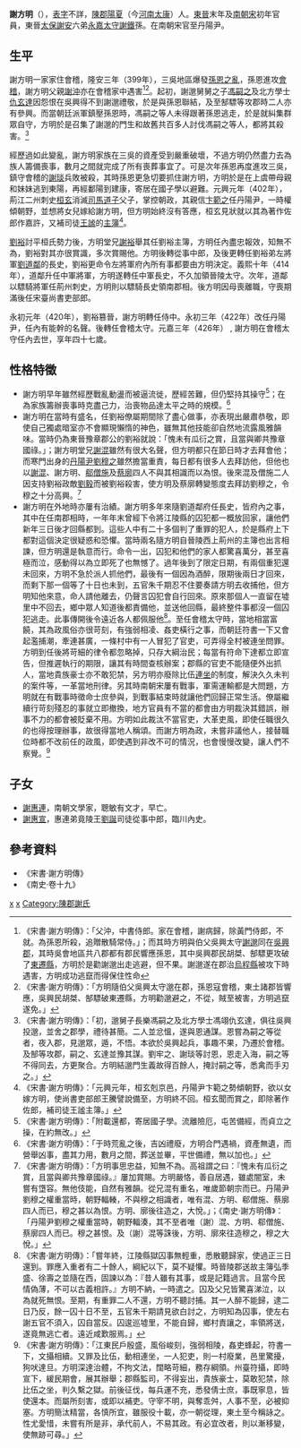 {{Infobox Biography
| subject_name   = 謝方明
| image_name     = 
| image_size     = 
| image_caption  = 
| date_of_birth  = 380年
| place_of_birth = [[東晉|東晉]][[揚州|揚州]][[會稽郡|會稽郡]][[山陰縣|山陰縣]]
| date_of_death  = 426年
| place_of_death = [[南朝宋|南朝宋]]揚州會稽郡山陰縣
| occupation = 南朝宋官員
}}

'''謝方明'''（{{bd|380年||426年|catIdx=X}}），[[表字|表字]]不詳，[[陳郡|陳郡]][[陽夏|陽夏]]（今[[河南|河南]][[太康|太康]]）人。[[東晉|東晉]]末年及[[南朝宋|南朝宋]]初年官員，東晉[[太保|太保]][[謝安|謝安]]六弟[[永嘉郡|永嘉]][[太守|太守]][[謝鐵|謝鐵]]孫。在南朝宋官至丹陽尹。

== 生平 ==
謝方明一家家住會稽，隆安三年（399年），三吳地區爆發[[孫恩之亂|孫恩之亂]]，孫恩進攻[[會稽|會稽]]，謝方明父親[[謝沖|謝沖]]亦在會稽家中遇害<ref>《宋書·謝方明傳》：「父沖，中書侍郎。家在會稽，謝病歸，除黃門侍郎，不就。為孫恩所殺，追贈散騎常侍。」；而其時方明與伯父吳興太守[[謝邈|謝邈]]同在[[吳興郡|吳興郡]]，其時吳會地區共八郡都有郡民響應孫恩，其中吳興郡民胡桀、郜驃更攻破了[[東遷縣|東遷縣]]，方明於是勸謝邈出走逃避，但不果。謝邈遂在郡治[[烏程縣|烏程縣]]被攻下時遇害，方明成功逃竄而得保住性命</ref><ref>《宋書·謝方明傳》：「方明隨伯父吳興太守邈在郡，孫恩寇會稽，東土諸郡皆響應，吳興民胡桀、郜驃破東遷縣，方明勸邈避之，不從，賊至被害，方明逃竄遂免。」</ref>。起初，謝邈舅舅之子[[馮嗣之|馮嗣之]]及北方學士[[仇玄達|仇玄達]]因怨恨在吳興得不到謝邈禮敬，於是與孫恩聯結，及至郜驃等攻郡時二人亦有參興。而當朝廷派軍鎮壓孫恩時，馮嗣之等人未得跟著孫恩逃走，於是就糾集群眾自守，方明於是召集了謝邈的門生和故舊共百多人討伐馮嗣之等人，都將其殺害。<ref>《宋書·謝方明傳》：「初，邈舅子長樂馮嗣之及北方學士馮翊仇玄達，俱往吳興投邈，並舍之郡學，禮待甚簡。二人並忿慍，遂與恩通謀。恩嘗為嗣之等從者，夜入郡，見邈眾，遁，不悟。本欲於吳興起兵，事趣不果，乃遷於會稽。及郜等攻郡，嗣之、玄達並豫其謀。劉牢之、謝琰等討恩，恩走入海，嗣之等不得同去，方更聚合。方明結邈門生義故得百餘人，掩討嗣之等，悉禽而手刃之。」</REF>

經歷過如此變亂，謝方明家族在三吳的資產受到嚴重破壞，不過方明仍然盡力去為族人籌備喪事，數月之間就完成了所有喪葬事宜了。可是次年孫恩再度進攻三吳，鎮守會稽的[[謝琰|謝琰]]兵敗被殺，其時孫恩更急切要抓住謝方明，方明於是在上虞帶母親和妹妹逃到東陽，再經鄱陽到建康，寄居在國子學以避難。元興元年（402年），荊江二州刺史[[桓玄|桓玄]]消滅[[司馬道子|司馬道子]]父子，掌控朝政，其親信[[卞範之|卞範之]]任丹陽尹，一時權傾朝野，並想將女兒嫁給謝方明，但方明始終沒有答應，桓玄見狀就以其為著作佐郎作嘉許，又補司徒[[王謐|王謐]]的[[主簿|主簿]]<ref>《宋書·謝方明傳》：「元興元年，桓玄剋京邑，丹陽尹卞範之勢傾朝野，欲以女嫁方明，使尚書吏部郎王騰譬說備至，方明終不回。桓玄聞而賞之，即除著作佐郎，補司徒王謐主簿。」</ref>。

[[劉裕|劉裕]]討平桓氏勢力後，方明堂兄[[謝裕|謝裕]]舉其任劉裕主簿，方明任內盡忠報效，知無不為，劉裕對其亦很賞識，多次賞賜他。方明後轉從事中郎，及後更轉任劉裕弟左將軍[[劉道鄰|劉道鄰]]的長史，劉裕更命令左將軍府內所有事都要由方明決定。義熙十年（414年），道鄰升任中軍將軍，方明遂轉任中軍長史，不久加領晉陵太守。次年，道鄰以驃騎將軍任荊州刺史，方明則以驃騎長史領南郡相。後方明因母喪離職，守喪期滿後任宋臺尚書吏部郎。

永初元年（420年），劉裕篡晉，謝方明轉任侍中。永初三年（422年）改任丹陽尹，任內有能幹的名聲。後轉任會稽太守。元嘉三年（426年） , 謝方明在會稽太守任內去世，享年四十七歲。

== 性格特徵 ==
*謝方明早年雖然經歷戰亂動盪而被逼流徙，歷經苦難，但仍堅持其操守<ref>《宋書·謝方明傳》：「附載還都，寄居國子學。流離險厄，屯苦備經，而貞立之操，在約無改。」</ref>；在為家族籌辦喪事時克盡己力，治喪物品達太平之時的規模。<REF>《宋書·謝方明傳》：「于時荒亂之後，吉凶禮廢，方明合門遇禍，資產無遺，而營舉凶事，盡其力用，數月之間，葬送並畢，平世備禮，無以加也。」</ref>　
*謝方明在當時有盛名，任劉裕僚屬期間除了盡心做事，亦表現出嚴肅恭敬，即使自己獨處暗室亦不會顯現懶惰的神色，雖無其他技能卻自然地流露風雅韻味。當時仍為東晉豫章郡公的劉裕就說：「愧未有瓜衍之賞，且當與卿共豫章國祿。」；謝方明堂兄[[謝混|謝混]]雖然有很大名聲，但方明都只在節日時才去拜會他；而寒門出身的[[丹陽尹|丹陽尹]][[劉穆之|劉穆之]]雖然擔當重責，每日都有很多人去拜訪他，但他也以[[謝混|謝混]]、謝方明、[[郗僧施|郗僧施]]及[[蔡廓|蔡廓]]四人不與其相識而以為恨。後來混及僧施二人因支持劉裕政敵[[劉毅_(東晉)|劉毅]]而被劉裕殺害，使方明及蔡廓轉變態度去拜訪劉穆之，令穆之十分高興。<REF>《宋書·謝方明傳》：「方明事思忠益，知無不為。高祖謂之曰：『愧未有瓜衍之賞，且當與卿共豫章國祿。』屢加賞賜。方明嚴恪，善自居遇，雖處闇室，未嘗有墯容。無他伎能，自然有雅韻。從兄混有重名，唯歲節朝宗而已。丹陽尹劉穆之權重當時，朝野輻輳，不與穆之相識者，唯有混、方明、郗僧施、蔡廓四人而已，穆之甚以為恨。方明、廓後往造之，大悅。」；《南史‧謝方明傳》：「丹陽尹劉穆之權重當時，朝野輻湊，其不至者唯（謝）混、方明、郗僧施、蔡廓四人而已。穆之甚恨。及（謝）混等誅後，方明、廓來往造穆之，穆之大悅。」</ref>
*謝方明在外地時亦屢有治績。謝方明多年來隨劉道鄰府任長史，皆府內之事，其中在任南郡相時，一年年末曾經下令將江陵縣的囚犯都一概放回家，讓他們新年三日後才回縣都到。這些人中有二十多個判了重罪的犯人，於是縣府上下都對這個決定很疑惑和恐懼。當時兩名隨方明自晉陵西上荊州的主簿也出言相諫，但方明還是執意而行。命令一出，囚犯和他們的家人都驚喜萬分，甚至喜極而泣，感動得以為立即死了也無憾了。過年後到了限定日期，有兩個重犯還未回來，方明不急於派人抓他們，最後有一個因為酒醉，限期後兩日才回來，而剩下那一個等了十日也未到，五官朱千期忍不住要奏請方明去收捕他，但方明知他來意，命人請他離去，仍聲言囚犯會自行回來。原來那個人一直留在墟里中不回去，鄉中眾人知道後都責備他，並送他回縣，最終整件事都沒一個囚犯逃走。此事傳開後令遠近各人都佩服他<ref>《宋書·謝方明傳》：「嘗年終，江陵縣獄囚事無輕重，悉散聽歸家，使過正三日還到。罪應入重者有二十餘人，綱紀以下，莫不疑懼。時晉陵郡送故主簿弘季盛、徐壽之並隨在西，固諫以為：『昔人雖有其事，或是記籍過言。且當今民情偽薄，不可以古義相許。』方明不納，一時遣之。囚及父兄皆驚喜涕泣，以為就死無恨。至期，有重罪二人不還，方明不聽討捕。其一人醉不能歸，逮二日乃反，餘一囚十日不至，五官朱千期請見欲白討之，方明知為囚事，使左右謝五官不須入，囚自當反。囚逡巡墟里，不能自歸，鄉村責讓之，率領將送，遂竟無逃亡者。遠近咸歎服焉。」</ref>。至任會稽太守時，當地相當富饒，其為政風俗亦很苛刻，有強弱相凌、姦吏橫行之事，而朝廷符書一下又會起濫捕潮，牽連甚廣，一條村中有一人冒犯了官吏，可弄得全村被連坐問罪。方明到任後將苛細的律令都忽略掉，只存大綱治民；每當有符命下達都立即宣告，但推遲執行的期限，讓其有時間查核辦案；郡縣的官吏不能隨便外出抓人，當地貴族豪士亦不敢犯禁，另方明亦廢除比伍[[連坐|連坐]]的制度，解決久久未判的案件等，一革當地刑律。另其時南朝宋屢有戰事，軍需運輸都是大問題，方明就在有戰事時徵命士庶參與，到戰事結束時就讓他們回歸正常生活。僚屬繼續行苛刻殘忍的事就立即撤換，地方官員有不當的都會由方明裁決其錯誤，辦事不力的都會被貶棄不用。方明如此裁汰不當官吏，大革吏風，即使任職很久的也得按理辦事，故很得當地人稱頌。而謝方明為政，未嘗非議他人，接替職位時都不改前任的政風，即使遇到非改不可的情況，也會慢慢改變，讓人們不察覺。<ref>《宋書·謝方明傳》：「江東民戶殷盛，風俗峻刻，強弱相陵，姦吏蜂起，符書一下，文攝相續。又罪及比伍，動相連坐，一人犯吏，則一村廢業，邑里驚擾，狗吠達旦。方明深達治體，不拘文法，闊略苛細，務存綱領。州臺符攝，即時宣下，緩民期會，展其辦舉；郡縣監司，不得妄出，貴族豪士，莫敢犯禁，除比伍之坐，判久繫之獄。前後征伐，每兵運不充，悉發倩士庶，事既寧息，皆使還本。而屬所刻害，或即以補吏。守宰不明，與奪乖舛，人事不至，必被抑塞。方明簡汰精當，各慎所宜，雖服役十載，亦一朝從理，東土至今稱詠之。性尤愛惜，未嘗有所是非，承代前人，不易其政。有必宜改者，則以漸移變，使無跡可尋。」</ref>

== 子女 ==
* [[謝惠連|謝惠連]]，南朝文學家，聰敏有文才，早亡。
* [[謝惠宣|謝惠宣]]，惠連弟竟陵王[[劉誕|劉誕]]司徒從事中郎，臨川內史。

== 參考資料 ==
*《宋書·謝方明傳》
*《南史·卷十九》
{{reflist}}

[[Category:東晉政治人物|x]]
[[Category:南朝政治人物|x]]
[[Category:陳郡謝氏|Category:陳郡謝氏]]